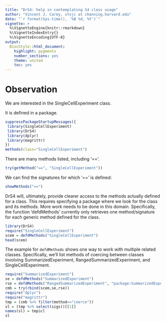 ```yaml
---
title: "DrS4: help in contemplating S4 class usage"
author: "Vincent J. Carey, stvjc at channing.harvard.edu"
date: "`r format(Sys.time(), '%B %d, %Y')`"
vignette: >
  %\VignetteEngine{knitr::rmarkdown}
  %\VignetteIndexEntry{}
  %\VignetteEncoding{UTF-8}
output:
  BiocStyle::html_document:
    highlight: pygments
    number_sections: yes
    theme: united
    toc: yes
---
```


# Observation

We are interested in the SingleCellExperiment class.

It is defined in a package.

```r
suppressPackageStartupMessages({
 library(SingleCellExperiment)
 library(DrS4)
 library(dplyr)
 library(magrittr)
})
methods(class="SingleCellExperiment")
```

There are many methods listed, including '=='.

```r
try(getMethod("==", "SingleCellExperiment"))
```

We can find the signatures for which '==' is
defined:
```r
showMethods("==")
```

DrS4 will, ultimately, provide clearer access to the
methods actually defined for a class.  This requires
specifying a package where we look for the class
and its methods.  More work needs to be done in this domain.
Specifically, the function 'defdMethods' currently only
retrieves one method/signature for each generic method
defined for the class.

```r
library(DrS4)
require("SingleCellExperiment")
scem = defdMethods("SingleCellExperiment")
head(scem)
```

The example for `defdMethods` shows one way to work with
multiple related classes.  Specifically, we'll list methods
of coercing between classes involving SummarizedExperiment,
RangedSummarizedExperiment, and SingleCellExperiment.
```r
require("SummarizedExperiment")
se = defdMethods("SummarizedExperiment")
rse = defdMethods("RangedSummarizedExperiment", "package:SummarizedExperiment")
cmb = try(rbind(scem,se,rse))
require("dplyr")
require("magrittr")
tmp = (cmb %>% filter(method=="coerce"))
sl = (tmp %>% select(sigs))[[1]]
names(sl) = tmp$cl
sl
```

